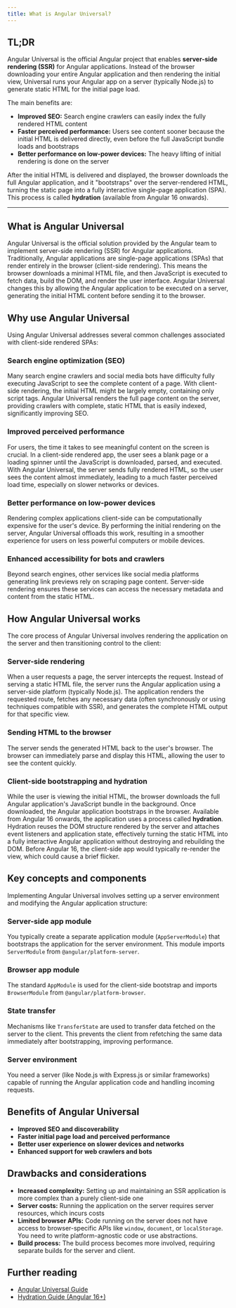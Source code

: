 ```yaml
---
title: What is Angular Universal?
---
```


## TL;DR

Angular Universal is the official Angular project that enables **server-side rendering (SSR)** for Angular applications. Instead of the browser downloading your entire Angular application and then rendering the initial view, Universal runs your Angular app on a server (typically Node.js) to generate static HTML for the initial page load.

The main benefits are:

- **Improved SEO:** Search engine crawlers can easily index the fully rendered HTML content
- **Faster perceived performance:** Users see content sooner because the initial HTML is delivered directly, even before the full JavaScript bundle loads and bootstraps
- **Better performance on low-power devices:** The heavy lifting of initial rendering is done on the server

After the initial HTML is delivered and displayed, the browser downloads the full Angular application, and it "bootstraps" over the server-rendered HTML, turning the static page into a fully interactive single-page application (SPA). This process is called **hydration** (available from Angular 16 onwards).

---

## What is Angular Universal

Angular Universal is the official solution provided by the Angular team to implement server-side rendering (SSR) for Angular applications. Traditionally, Angular applications are single-page applications (SPAs) that render entirely in the browser (client-side rendering). This means the browser downloads a minimal HTML file, and then JavaScript is executed to fetch data, build the DOM, and render the user interface. Angular Universal changes this by allowing the Angular application to be executed on a server, generating the initial HTML content before sending it to the browser.

## Why use Angular Universal

Using Angular Universal addresses several common challenges associated with client-side rendered SPAs:

### Search engine optimization (SEO)

Many search engine crawlers and social media bots have difficulty fully executing JavaScript to see the complete content of a page. With client-side rendering, the initial HTML might be largely empty, containing only script tags. Angular Universal renders the full page content on the server, providing crawlers with complete, static HTML that is easily indexed, significantly improving SEO.

### Improved perceived performance

For users, the time it takes to see meaningful content on the screen is crucial. In a client-side rendered app, the user sees a blank page or a loading spinner until the JavaScript is downloaded, parsed, and executed. With Angular Universal, the server sends fully rendered HTML, so the user sees the content almost immediately, leading to a much faster perceived load time, especially on slower networks or devices.

### Better performance on low-power devices

Rendering complex applications client-side can be computationally expensive for the user's device. By performing the initial rendering on the server, Angular Universal offloads this work, resulting in a smoother experience for users on less powerful computers or mobile devices.

### Enhanced accessibility for bots and crawlers

Beyond search engines, other services like social media platforms generating link previews rely on scraping page content. Server-side rendering ensures these services can access the necessary metadata and content from the static HTML.

## How Angular Universal works

The core process of Angular Universal involves rendering the application on the server and then transitioning control to the client:

### Server-side rendering

When a user requests a page, the server intercepts the request. Instead of serving a static HTML file, the server runs the Angular application using a server-side platform (typically Node.js). The application renders the requested route, fetches any necessary data (often synchronously or using techniques compatible with SSR), and generates the complete HTML output for that specific view.

### Sending HTML to the browser

The server sends the generated HTML back to the user's browser. The browser can immediately parse and display this HTML, allowing the user to see the content quickly.

### Client-side bootstrapping and hydration

While the user is viewing the initial HTML, the browser downloads the full Angular application's JavaScript bundle in the background. Once downloaded, the Angular application bootstraps in the browser. Available from Angular 16 onwards, the application uses a process called **hydration**. Hydration reuses the DOM structure rendered by the server and attaches event listeners and application state, effectively turning the static HTML into a fully interactive Angular application without destroying and rebuilding the DOM. Before Angular 16, the client-side app would typically re-render the view, which could cause a brief flicker.

## Key concepts and components

Implementing Angular Universal involves setting up a server environment and modifying the Angular application structure:

### Server-side app module

You typically create a separate application module (`AppServerModule`) that bootstraps the application for the server environment. This module imports `ServerModule` from `@angular/platform-server`.

### Browser app module

The standard `AppModule` is used for the client-side bootstrap and imports `BrowserModule` from `@angular/platform-browser`.

### State transfer

Mechanisms like `TransferState` are used to transfer data fetched on the server to the client. This prevents the client from refetching the same data immediately after bootstrapping, improving performance.

### Server environment

You need a server (like Node.js with Express.js or similar frameworks) capable of running the Angular application code and handling incoming requests.

## Benefits of Angular Universal

- **Improved SEO and discoverability**
- **Faster initial page load and perceived performance**
- **Better user experience on slower devices and networks**
- **Enhanced support for web crawlers and bots**

## Drawbacks and considerations

- **Increased complexity:** Setting up and maintaining an SSR application is more complex than a purely client-side one
- **Server costs:** Running the application on the server requires server resources, which incurs costs
- **Limited browser APIs:** Code running on the server does not have access to browser-specific APIs like `window`, `document`, or `localStorage`. You need to write platform-agnostic code or use abstractions.
- **Build process:** The build process becomes more involved, requiring separate builds for the server and client.

## Further reading

- [Angular Universal Guide](https://angular.dev/guide/ssr)
- [Hydration Guide (Angular 16+)](https://angular.dev/guide/hydration)
